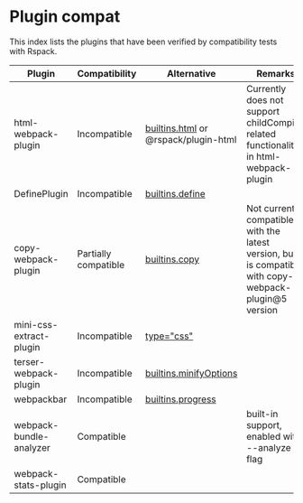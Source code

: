 # Plugin compat

This index lists the plugins that have been verified by compatibility tests with Rspack.

| Plugin                  | Compatibility        | Alternative                                                           | Remarks                                                                                                |
| ----------------------- | -------------------- | --------------------------------------------------------------------- | ------------------------------------------------------------------------------------------------------ |
| html-webpack-plugin     | Incompatible         | [builtins.html](/config/builtins#builtinshtml) or @rspack/plugin-html | Currently does not support childCompiler related functionality in html-webpack-plugin                  |
| DefinePlugin            | Incompatible         | [builtins.define](/config/builtins#builtinsdefine)                    |                                                                                                        |
| copy-webpack-plugin     | Partially compatible | [builtins.copy](/config/builtinscopy)                                 | Not currently compatible with the latest version, but is compatible with copy-webpack-plugin@5 version |
| mini-css-extract-plugin | Incompatible         | [type="css"](/guide/language-support#css)                             |                                                                                                        |
| terser-webpack-plugin   | Incompatible         | [builtins.minifyOptions](/config/builtins#builtinsminifyoptions)      |                                                                                                        |
| webpackbar              | Incompatible         | [builtins.progress](/config/builtins#builtinsprogress)                |                                                                                                        |
| webpack-bundle-analyzer | Compatible           |                                                                       | built-in support, enabled with --analyze flag                                                          |
| webpack-stats-plugin    | Compatible           |                                                                       |                                                                                                        |
